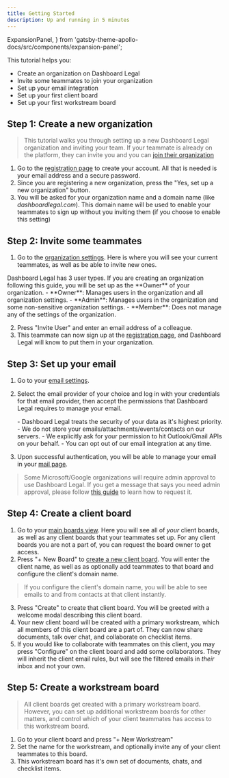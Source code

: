 ```yaml
---
title: Getting Started
description: Up and running in 5 minutes
---
```


  ExpansionPanel,
} from 'gatsby-theme-apollo-docs/src/components/expansion-panel';


This tutorial helps you:

* Create an organization on Dashboard Legal
* Invite some teammates to join your organization
* Set up your email integration
* Set up your first client board
* Set up your first workstream board


## Step 1: Create a new organization

> This tutorial walks you through setting up a new Dashboard Legal organization and inviting your team.
> If your teammate is already on the platform, they can invite you and you can [join their organization](../account/join-an-organization/)

1. Go to the [registration page](https://app.dashboardlegal.com/accounts/signup/) to create your account. All that is needed is your email address and a secure password.
2. Since you are registering a new organization, press the "Yes, set up a new organization" button.
3. You will be asked for your organization name and a domain name (like _dashboardlegal.com_). This domain name will be used to enable your teammates to sign up without you inviting them (if you choose to enable this setting)


## Step 2: Invite some teammates

1. Go to the [organization settings](https://app.dashboardlegal.com/x/settings/users/). Here is where you will see your current teammates, as well as be able to invite new ones.

<ExpansionPanel title="Dashboad Legal User Types">
   Dashboard Legal has 3 user types. If you are creating an organization following this guide, you will be set up as the **Owner** of your organization.
   - **Owner**: Manages users in the organization and all organization settings.
   - **Admin**: Manages users in the organization and some non-sensitive organization settings.
   - **Member**: Does not manage any of the settings of the organization.
</ExpansionPanel>

2. Press "Invite User" and enter an email address of a colleague.
3. This teammate can now sign up at the [registration page](https://app.dashboardlegal.com/accounts/signup/), and Dashboard Legal will know to put them in your organization.


## Step 3: Set up your email

1. Go to your [email settings](https://app.dashboardlegal.com/x/account/email/).
2. Select the email provider of your choice and log in with your credentials for that email provider, then accept the permissions that Dashboard Legal requires to manage your email.

   <ExpansionPanel title="Email Integration Security">
   	- Dashboard Legal treats the security of your data as it's highest priority.
   	- We do not store your emails/attachments/events/contacts on our servers.
   	- We explicitly ask for your permission to hit Outlook/Gmail APIs on your behalf.
   	- You can opt out of our email integration at any time.
   </ExpansionPanel>

3. Upon successful authentication, you will be able to manage your email in your [mail page](https://app.dashboardlegal.com/x/mail/).

> Some Microsoft/Google organizations will require admin approval to use Dashboard Legal.
> If you get a message that says you need admin approval, please follow [this guide](../email/get-admin-approval/) to learn how to request it.


## Step 4: Create a client board

1. Go to your [main boards view](https://app.dashboardlegal.com/x/boards/all/). Here you will see all of *your* client boards, as well as any client boards that your teammates set up. For any client boards you are not a part of, you can request the board owner to get access.
2. Press "+ New Board" to [create a new client board](https://app.dashboardlegal.com/x/boards/all/new/). You will enter the client name, as well as as optionally add teammates to that board and configure the client's domain name.
> If you configure the client's domain name, you will be able to see emails to and from contacts at that client instantly.
3. Press "Create" to create that client board. You will be greeted with a welcome modal describing this client board.
4. Your new client board will be created with a primary workstream, which all members of this client board are a part of. They can now share documents, talk over chat, and collaborate on checklist items.
5. If you would like to collaborate with teammates on this client, you may press "Configure" on the client board and add some collaborators. They will inherit the client email rules, but will see the filtered emails in *their* inbox and not your own.

## Step 5: Create a workstream board

> All client boards get created with a primary workstream board. However, you can set up additional workstream boards for other matters, and control which of your client teammates has access to this workstream board.

1. Go to your client board and press "+ New Workstream"
2. Set the name for the workstream, and optionally invite any of your client teammates to this board.
3. This workstream board has it's own set of documents, chats, and checklist items.

